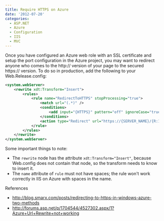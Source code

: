 ```yaml
---
title: Require HTTPS on Azure
date: '2012-07-20'
categories:
  - ASP.NET
  - Azure
  - Configuration
  - IIS
  - MVC
---
```




Once you have configured an Azure web role with an SSL certificate and setup the port configuration in the Azure project, you may want to redirect anyone who comes to the http:// version of your page to the secured https:// version. To do so in production, add the following to your Web.Release.config:

```xml
<system.webServer>
    <rewrite xdt:Transform="Insert">
        <rules>
            <rule name="RedirectToHTTPS" stopProcessing="true">
                <match url="(.*)" />
                <conditions>
                    <add input="{HTTPS}" pattern="off" ignoreCase="true" />
                </conditions>
                <action type="Redirect" url="https://{SERVER_NAME}/{R:1}" redirectType="Permanent" />
            </rule>
        </rules>
    </rewrite>
</system.webServer>
```

Some important things to note:

- The `rewrite` node has the attribute `xdt:Transform="Insert"`, because Web.config does not contain that node, so the transform needs to know to insert it.
- The `name` attribute of `rule` must not have spaces; the rule won't work correctly in IIS on Azure with spaces in the name.

References

- http://blog.smarx.com/posts/redirecting-to-https-in-windows-azure-two-methods
- http://forums.asp.net/p/1704544/4527302.aspx/1?Azure+Url+Rewrite+not+working
